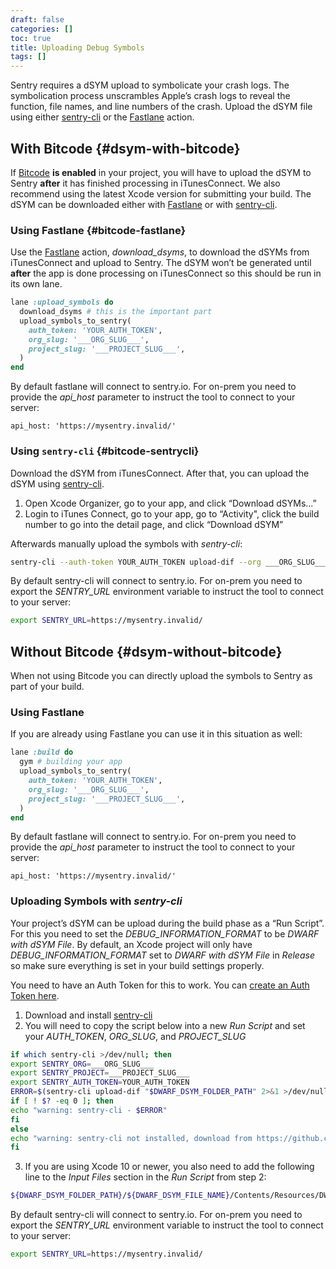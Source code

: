 ```yaml
---
draft: false
categories: []
toc: true
title: Uploading Debug Symbols
tags: []
---
```


Sentry requires a dSYM upload to symbolicate your crash logs. The symbolication process unscrambles Apple’s crash logs to reveal the function, file names, and line numbers of the crash. Upload the dSYM file using either [sentry-cli](https://github.com/getsentry/sentry-cli) or the [Fastlane](https://fastlane.tools/) action.

## With Bitcode {#dsym-with-bitcode}

If [Bitcode](https://developer.apple.com/library/ios/documentation/IDEs/Conceptual/AppDistributionGuide/AppThinning/AppThinning.html#//apple_ref/doc/uid/TP40012582-CH35-SW2) **is enabled** in your project, you will have to upload the dSYM to Sentry **after** it has finished processing in iTunesConnect. We also recommend using the latest Xcode version for submitting your build. The dSYM can be downloaded either with [Fastlane](#bitcode-fastlane) or with [sentry-cli](#bitcode-sentrycli).

### Using Fastlane {#bitcode-fastlane}

Use the [Fastlane](https://github.com/fastlane/fastlane) action, _download_dsyms_, to download the dSYMs from iTunesConnect and upload to Sentry. The dSYM won’t be generated until **after** the app is done processing on iTunesConnect so this should be run in its own lane.

```ruby
lane :upload_symbols do
  download_dsyms # this is the important part
  upload_symbols_to_sentry(
    auth_token: 'YOUR_AUTH_TOKEN',
    org_slug: '___ORG_SLUG___',
    project_slug: '___PROJECT_SLUG___',
  )
end
```

<Alert level="" title="On Prem"><markdown>

By default fastlane will connect to sentry.io. For on-prem you need to provide the _api_host_ parameter to instruct the tool to connect to your server:

```
api_host: 'https://mysentry.invalid/'
```

</markdown></Alert>

### Using `sentry-cli` {#bitcode-sentrycli}

Download the dSYM from iTunesConnect. After that, you can upload the dSYM using [sentry-cli](https://github.com/getsentry/sentry-cli/releases).

1.  Open Xcode Organizer, go to your app, and click “Download dSYMs...”
2.  Login to iTunes Connect, go to your app, go to “Activity", click the build number to go into the detail page, and click “Download dSYM”

Afterwards manually upload the symbols with _sentry-cli_:

```bash
sentry-cli --auth-token YOUR_AUTH_TOKEN upload-dif --org ___ORG_SLUG___ --project ___PROJECT_SLUG___ PATH_TO_DSYMS
```

<Alert level="" title="On Prem"><markdown>

By default sentry-cli will connect to sentry.io. For on-prem you need to export the _SENTRY_URL_ environment variable to instruct the tool to connect to your server:

```bash
export SENTRY_URL=https://mysentry.invalid/
```

</markdown></Alert>

## Without Bitcode {#dsym-without-bitcode}

When not using Bitcode you can directly upload the symbols to Sentry as part of your build.

### Using Fastlane

If you are already using Fastlane you can use it in this situation as well:

```ruby
lane :build do
  gym # building your app
  upload_symbols_to_sentry(
    auth_token: 'YOUR_AUTH_TOKEN',
    org_slug: '___ORG_SLUG___',
    project_slug: '___PROJECT_SLUG___',
  )
end
```

<Alert level="" title="On Prem"><markdown>

By default fastlane will connect to sentry.io. For on-prem you need to provide the _api_host_ parameter to instruct the tool to connect to your server:

```
api_host: 'https://mysentry.invalid/'
```

</markdown></Alert>

### Uploading Symbols with _sentry-cli_

Your project’s dSYM can be upload during the build phase as a “Run Script”. For this you need to set the _DEBUG_INFORMATION_FORMAT_ to be _DWARF with dSYM File_. By default, an Xcode project will only have _DEBUG_INFORMATION_FORMAT_ set to _DWARF with dSYM File_ in _Release_ so make sure everything is set in your build settings properly.

You need to have an Auth Token for this to work. You can [create an Auth Token here](https://sentry.io/api/).

1.  Download and install [sentry-cli](/product/cli/installation/)
2.  You will need to copy the script below into a new _Run Script_ and set your _AUTH_TOKEN_, _ORG_SLUG_, and _PROJECT_SLUG_

```bash
if which sentry-cli >/dev/null; then
export SENTRY_ORG=___ORG_SLUG___
export SENTRY_PROJECT=___PROJECT_SLUG___
export SENTRY_AUTH_TOKEN=YOUR_AUTH_TOKEN
ERROR=$(sentry-cli upload-dif "$DWARF_DSYM_FOLDER_PATH" 2>&1 >/dev/null)
if [ ! $? -eq 0 ]; then
echo "warning: sentry-cli - $ERROR"
fi
else
echo "warning: sentry-cli not installed, download from https://github.com/getsentry/sentry-cli/releases"
fi
```

3.  If you are using Xcode 10 or newer, you also need to add the following line to the _Input Files_ section in the _Run Script_ from step 2:

```bash
${DWARF_DSYM_FOLDER_PATH}/${DWARF_DSYM_FILE_NAME}/Contents/Resources/DWARF/${TARGET_NAME}
```

<Alert level="" title="On Prem"><markdown>

By default sentry-cli will connect to sentry.io. For on-prem you need to export the _SENTRY_URL_ environment variable to instruct the tool to connect to your server:

```bash
export SENTRY_URL=https://mysentry.invalid/
```

</markdown></Alert>
